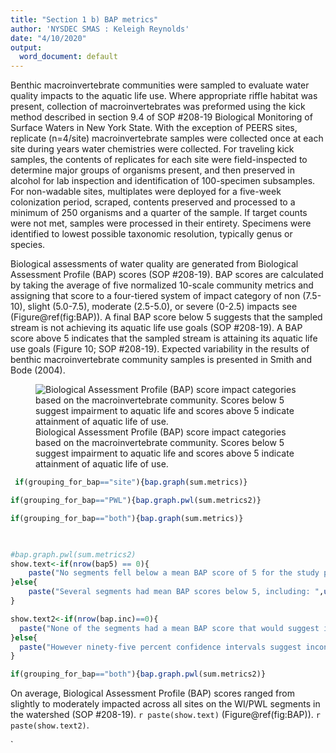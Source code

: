 ```yaml
---
title: "Section 1 b) BAP metrics"
author: 'NYSDEC SMAS : Keleigh Reynolds'
date: "4/10/2020"
output:
  word_document: default
---
```

Benthic macroinvertebrate communities were sampled to evaluate water quality impacts to the aquatic life use. Where appropriate riffle habitat was present, collection of macroinvertebrates was preformed using the kick method described in section 9.4 of SOP #208-19 Biological Monitoring of Surface Waters in New York State. With the exception of PEERS sites, replicate (n=4/site) macroinvertebrate samples were collected once at each site during years water chemistries were collected. For traveling kick samples, the contents of replicates for each site were field-inspected to determine major groups of organisms present, and then preserved in alcohol for lab inspection and identification of 100-specimen subsamples. For non-wadable sites, multiplates were deployed for a five-week colonization period, scraped, contents preserved and processed to a minimum of 250 organisms and a quarter of the sample. If target counts were not met, samples were processed in their entirety. Specimens were identified to lowest possible taxonomic resolution, typically genus or species. 

Biological assessments of water quality are generated from Biological Assessment Profile (BAP) scores (SOP #208-19). BAP scores are calculated by taking the average of five normalized 10-scale community metrics and assigning that score to a four-tiered system of impact category of non (7.5-10), slight (5.0-7.5), moderate (2.5-5.0), or severe (0-2.5) impacts see (Figure\@ref(fig:BAP)). A final BAP score below 5 suggests that the sampled stream is not achieving its aquatic life use goals (SOP #208-19). A BAP score above 5 indicates that the sampled stream is attaining its aquatic life use goals (Figure 10; SOP #208-19). Expected variability in the results of benthic macroinvertebrate community samples is presented in Smith and Bode (2004).

![Biological Assessment Profile (BAP) score impact categories based on the macroinvertebrate community. Scores below 5 suggest impairment to aquatic life and scores above 5 indicate attainment of aquatic life of use. ](bap.jpg)


```r

 if(grouping_for_bap=="site"){bap.graph(sum.metrics)}

if(grouping_for_bap=="PWL"){bap.graph.pwl(sum.metrics2)}

if(grouping_for_bap=="both"){bap.graph(sum.metrics)}
 



```

```r


#bap.graph.pwl(sum.metrics2)
show.text<-if(nrow(bap5) == 0){
    paste("No segments fell below a mean BAP score of 5 for the study period.")
}else{
    paste("Several segments had mean BAP scores below 5, including: ",unique(bap5$SITE_PWL_ID),sep=",")
}

show.text2<-if(nrow(bap.inc)==0){
  paste("None of the segments had a mean BAP score that would suggest inconclusive results.")
}else{
  paste("However ninety-five percent confidence intervals suggest inconclusive results for segments",unique(bap.inc$SITE_PWL_ID),sep = ",")
}

if(grouping_for_bap=="both"){bap.graph.pwl(sum.metrics2)}

```

On average, Biological Assessment Profile (BAP) scores ranged from slightly to moderately impacted across all sites on the WI/PWL segments in the watershed (SOP #208-19). `r paste(show.text)` (Figure\@ref(fig:BAP)). `r paste(show.text2)`.


`